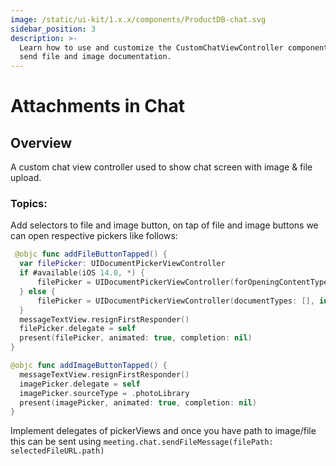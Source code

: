 ```yaml
---
image: /static/ui-kit/1.x.x/components/ProductDB-chat.svg
sidebar_position: 3
description: >-
  Learn how to use and customize the CustomChatViewController component in ProductDB's iOS UiKit with
  send file and image documentation.
---
```


# Attachments in Chat

## Overview

A custom chat view controller used to show chat screen with image & file upload.

### Topics:

Add selectors to file and image button, on tap of file and image buttons
we can open respective pickers like follows:

```swift
 @objc func addFileButtonTapped() {
  var filePicker: UIDocumentPickerViewController
  if #available(iOS 14.0, *) {
      filePicker = UIDocumentPickerViewController(forOpeningContentTypes: [.pdf, .text, .plainText, .audio, .video, .movie, .image, .livePhoto], asCopy: false)
  } else {
      filePicker = UIDocumentPickerViewController(documentTypes: [], in: .import)
  }
  messageTextView.resignFirstResponder()
  filePicker.delegate = self
  present(filePicker, animated: true, completion: nil)
}

@objc func addImageButtonTapped() {
  messageTextView.resignFirstResponder()
  imagePicker.delegate = self
  imagePicker.sourceType = .photoLibrary
  present(imagePicker, animated: true, completion: nil)
}
```

Implement delegates of pickerViews and once you have path to image/file this can be sent using
`meeting.chat.sendFileMessage(filePath: selectedFileURL.path)`

<head>
  <title>iOS CustomChatViewController</title>
</head>
